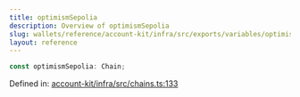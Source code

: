 ```yaml
---
title: optimismSepolia
description: Overview of optimismSepolia
slug: wallets/reference/account-kit/infra/src/exports/variables/optimismSepolia
layout: reference
---
```


```ts
const optimismSepolia: Chain;
```

Defined in: [account-kit/infra/src/chains.ts:133](https://github.com/alchemyplatform/aa-sdk/blob/08da565ff1e1b5bcae4581d79993c4ed9e522c16/account-kit/infra/src/chains.ts#L133)
